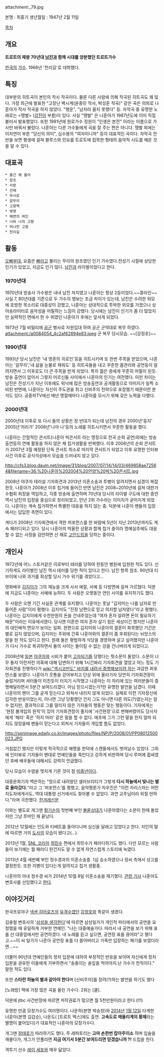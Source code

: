 attachment:_79.jpg

본명 : 최홍기
생년월일 : 1947년 2월 11일

[[목차]]
== 개요 ==
'''트로트의 제왕'''
'''70년대 [[남진]]과 함께 시대를 양분했던 트로트가수'''

[[한국]]의 [[가수]]. 1966년 '천리길'로 데뷔했다.

== 특징 ==
대부분의 히트곡이 본인의 작사 작곡이다. 물론 다른 사람에 의해 작곡된 히트곡도 꽤 많다. 가장 최근에 발표한 "고장난 벽시계(윤중민 작사, 박성훈 작곡)" 같은 곡은 의외로 나훈아가 작사 작곡을 하지 않았다. "행운", "남자라 울지 못했다" 등. 자작곡 중 유명한 노래로는 <땡벌> ([[강진]]이 부름)이 있다. 사실 "땡벌" 은 나훈아가 1987년도에 이미 직접 불러서 발표했었다. 또한 1991년에 원로가수 정원이 "인생은 본전" 이라는 이름으로 가사만 바꿔서 불렀다. 나훈아는 다른 가수들에게 곡을 잘 주는 편은 아니다. 땡벌 외에는 이자연이 부른 "당신의 의미", 심수봉의 "여자이니까" 등이 대표적인 곡이다. 자작곡 전반을 보면 평생에 걸쳐 블루스와 민요를 트로트에 접목한 형태의 음악적 시도를 해온 것을 알 수 있다.
== 대표곡 ==
 * 울긴 왜 울어
 * 잡초
 * 사랑
 * 건배
 * 무시로
 * 갈무리
 * 고향역
 * 영영
 * 해변의 여인
 * 너와 나의 고향
 * 머나먼 고향
 * 천리길
 
== 활동 ==
[[오빠부대]], 요즘은 [[빠]]라고 불리는 무리의 원조였던 인기 가수였다.전성기 시절에 상당한 인기가 있었고, 지금도 인기 많다. [[남진]]과 라이벌이었다고 한다.
=== 1970년대 ===
1970년대 방송사 가수왕은 내내 남진 차지였고 나훈아는 항상 2등이었다.~~콩라인~~ 사실 7, 80년대를 기준으로 두 가수의 행보는 조금 차이가 있는데, 남진은 수려한 외모에 호방한 목소리로 대중성이 강했고, 나훈아는 상대적으로 투박한 외모를 가졌으나 싱어송라이터로 음악성을 어필하는 느낌이 강했다. 당시에는 남진이 인기가 좀 더 많았지만 실력적인 면에서 한 수 위였던 나훈아가 후에는 앞서게 되었다. 

1973년 7월 비밀리에 [[공군]] 병사로 자원입대 하여 공군 군악대로 복무 하였다.
attachment:/a0084054_4c2af62694e83.jpeg
군 복무 당시모습. ~~[강정호]~~
=== 1990년대 ===
1993년 당시 남진은 '내 영혼의 히로인'등을 히트시키며 또 한번 주목을 받았으며, 나훈아는 '갈무리','내 삶을 눈물로 채워도' 등 히트곡들을 내고 꾸준한 몸관리와 공연등이 알려지면서 그 이후로도 더 큰 주목을 받게 되었다. 특히 젊은 층에게 꾸준히 어필이 된듯. 방송 출연이 없어서 그렇지 어르신들 사이에서 나훈아의 인기는 여전했다. 이런 차이는 남진은 전성기가 지난 이후에도 워낙에 많은 방송출연과 공개활동으로 이미지가 일찍 소비된 반면에, 나훈아는 자신이 주도권을 쥐고 신비주의 전략으로 포장했기 때문이란 분석도 있다. 공중파TV에선 매년 명절때마다 나훈아를 모시기 위해 갖은 노력을 다했다.

=== 2000년대 ===
2000년대 이후로 또 다시 둘의 상황은 정 반대가 되는데 남진의 경우 2000년'둥지' 2005년'저리가' 2008년'나야 나'등의 노래를 히트시키면서 꾸준한 활동을 했다.

나훈아는 간헐적인 콘서트(나훈아 빅콘서트 라는 명칭으로 전국 순회 공연)외에는 방송출연등의 연예 활동을 하지 않은 채 칩거생활을 반복했다. 이후 2006년의 순회 콘서트가 2007년 3월 예정된 단독 콘서트 취소로 마지막 콘서트가 되었고 이후 유명한 인터뷰 사건 이후로 공식석상에서 모습을 드러내지 않고 있다.

http://cfs3.blog.daum.net/image/31/blog/2007/07/14/14/03/469858ae72564&filename=36.%20나훈아%202004%20안양%20빅%20콘서트.jpg

2008년 야쿠자 테러설 기자회견과 2013년 이혼소송과 투병이 알려지면서 심경이 복잡한듯. 나훈아가 2008년 이후 칩거에 들어간 반면 남진은 2008~2010년에 걸쳐 대한가수협회 회장을 역임하고, 각종 방송에 출연하며 70년대 당시의 라이벌 구도에 대한 증언 역시 남진의 입장을 중심으로 정리되었고, 만년 2위 가수라는 이미지가 굳어지게 되었다. 나훈아는 계속 칩거하면서 특별한 대응을 하지 않는 중. 덕분에 나훈아 팬들의 입장에서는 답답한 측면이 있다.

게다가 2008년 기자회견에서 격한 퍼포먼스를 한 바람에 5년이 지난 2013년까지도 계속 패러디되고 있다. 당시 나훈아의 억울한 상황과 함께 칩거 중이라 명예실추에도 대응할 수 없는 사정을 감안하면 산 채로 [[고인드립]]을 당하는 중이다.
== 개인사 ==
1972년에 어느 스토커같은 이로부터 테러를 당하여 한동안 병원에 입원한 적도 있다. 신기하게도 라이벌인 남진 역시 테러를 당한 적이 있다고 한다. 남진 항목 참조. 90년대 티브이에 나와 과거를 회상할 당시 가수 위기를 겪었다고...

영화배우 [[김지미]]가 그의 재능을 크게 사서 예절, 서예 등 다방면에 걸쳐 가르쳤다. 덕분에 지금도 나훈아는 서예에 능하다. 두 사람은 오랫동안 연인 사이를 유지하기도 했다.

두 사람은 오랜 기간 사실혼 관계를 유지했다. 나훈아는 훗날 "김지미는 나를 남자로 만들어준 사람"이라 평했다. 김지미도 "진정 남편으로 믿고 의지할 남자였다"라고 평했다. 나훈아는 김지미에게 수천만원의 돈을 건네주었는데 "여자 혼자 살려면 돈이 필요하기 때문"이라는 이유에서였다. 당시엔 이혼한 여자 혼자 살기 힘든 세상이긴 했지만 나훈아의 대인배적 면모가 보이는 일화. 한편으로 김지미와 나훈아의 결혼이 화목했던 기간은 별로 길지 않았으며, 김지미는 주위에 간혹 나훈아와의 결혼이 좀 후회된다는 뉘앙스의 말을 한 적도 있다고 한다. 원래 둘은 평범하게 식당을 경영하며 살고 싶어했지만 나훈아가 다시 가수로 복귀하면서 둘의 사이는 돌이킬 수 없는 강을 건너버리게 되었다고.

2008년에 [[일본]] [[야쿠자]]와 시비가 붙어 [[고자되기]]를 당했다는 헛소문이 돌았다. 소문이 너무 돌자 이런저런 의혹에 대해 답변하기 위해 1시간짜리 기자회견을 열었고 어느 정도 기자회견을 진행하다가 [[wiki:"섹시코만도" 바지를 내려서 증명해보이려 하는]] 과감한 퍼포먼스를 보였다. 나훈아가 웃통을 걷어부치고 단상 위에 올라가자 당연히 기자회견장이 술렁거리며 셔터들이 미친듯이 터지기 시작했고 나훈아는 이 자리에 있는 여러분들이 증명해달라면서 5분간 보여드리겠다. 아님 믿으시겠는가?란 유명한 발언을 남겼다. 이때 나훈아의 팬이 그를 굳게 믿는다고 외쳐서 내리지 않게 되었다. 실제로 이런 기자정신에 입각한 반응이었는지, 아니면 그냥 당황했던 건지 그도 아니면 다른 의도(?)였는지는 알 수 없지만, 결과적으로 그를 말리지 않은 기자들의 행동은 맞는 행동이다. 기자에게는 '현장 불개입의 원칙'이 있어 기자회견장이 졸지에 '사건현장'으로 변해버렸어도 당사자에게 '해라' 혹은 '하지 마라' 같은 말을 할 수 없다. 애초에 그가 그런 말을 한지 얼마 되지도 않았을때 팬들이 믿는다고 외쳐서 기자들이 개입할 틈도 없었다. 

http://spnimage.edaily.co.kr/images/photo/files/NP/P/2008/01/PP08012500023.JPG

거침없긴 했지만 이렇게 적극적으로 해명을 한덕에 스캔들에서도 벗어날수 있었다. 그외에 인터뷰로 기자들이 펜대로 연예인들을 죽인다고 강하게 비판하며 당시 루머에 휩싸였던 후배 배우들에 대해서도 강력히 언급했다.

당시 모습이 수염을 멋지게 기른 것이 참 [[미중년]]이다.

대중문화기자 백은하는 "땅으로 내려왔던 셀러브리티가 그렇게 '''다시 하늘에서 빛나는 별로 올라갔다.'''"라고 그 '퍼포먼스'를 평했고, 음악평론가 차우진은 "이런 카리스마는 어떤 지도자에게서도, 역대 대통령 선거에서도 찾아볼 수 없었다. 과연 교주님이라 외칠 만하다."라며 극찬했다. [http://www.hani.co.kr/arti/specialsection/esc_section/266848.html 한겨레신문]

이와는 별도로 개그맨 [[황기순]]의 첫번째 부인 [[불륜]]상대가 나훈아였다는 소문이 한때 돌았지만 그냥 루머인 채 끝났다.

2012년 12월에는 인도와 티베트를 돌아다니며 심신을 달래고 있었다고 한다. 지인의 말에 따르면 거의 [[도사]]의 모습이 됐다고(...). 

2013년 1월, [[SNL 코리아]] [[최민수]] 편에서 최민수가 패러디하기도 했다. 다만 모르는 사람들이 보기에는 뭘 패러디 한건지도 알 수 없게 자연스럽게 스토리에 녹였다.

2013년 4월 세번째 부인 정수경과의 이혼소송중. 1심 승소하였으나 정씨 측에서 상고를 결정한듯. 또한 지병이 있다는게 알려지고 칩거 생활중.

나훈아의 아내 정수경 씨가 2014년 10월 8일 이혼소송을 제기했다. [http://news.naver.com/main/read.nhn?mode=LS2D&mid=sec&sid1=106&sid2=221&oid=021&aid=0002213877 관련 기사]
나훈아도 변호사를 선임했다고 [http://entertain.naver.com/read?oid=021&aid=0002227711 한다].
== 이야깃거리 ==
한국프로야구 [[넥센 히어로즈]]의 [[유격수]]였던 [[강정호]]와 똑같이 생겼다.

김용철 변호사의 '[[삼성을 생각한다]]'에 따르면 삼성일가가 개인적 파티에서의 공연을 요청했을 때 유일하게 거부한 연예인. "나는 대중예술가다. 따라서 내 공연을 보기 위해 표를 산 대중앞에서만 공연하겠다. 내 노래를 듣고 싶으면, 공연장 표를 끊어라"고 했다고.~~이 씨 일가가 나훈아 공연장 표를 다 쓸어버리고 가족만 입장하는 패기를 보였더라면...~~ 

더불어 90년대 연예인들의 정치 입문에 대하여 부정적인 반응을 보이며 자신에게 정치입문을 권유한 이들에게 거부하면서 "송충이는 솔잎을 먹어야지.난 가수가 천직이다." 말한 적도 있다.

또한 '''스타란 하늘의 별과 같아야 한다'''며 [신비주의]를 장려(?)하는 발언을 하기도 했다

[노래방] 책에 가장 많은 곡을 올린 가수다. 2위는 [쿨].

덕분에 jtbc 사건반장에 따르면 저작권료가 많으면 월 5천만원이라고 한다.(!!!)

유명한 만큼 모창가수도 여러명이다. 나운하(본명 박승창)와 [[2014년]] [[1월 12일]] 타계한 너훈아(본명 김갑순), 나운도( [트로트 엑스]에도 출연. '''고속도로 메들리계의 황제'''라는 별명이 붙어있다)가 대표적인 나훈아의 모창가수다.

개그맨 [[정태호]]가 따라하기도 했다. 주 레파토리는 '''고마 손한번 잡아주이소''' 하며 입술을 깨물다가, 개그가 안풀리면 ''' 지금 여기서 5분간 보여드리면 믿겠습니까 ?! ''' 드립을 친다.

격투기 선수 [[레이 세포]]와 매우 닮았다.
